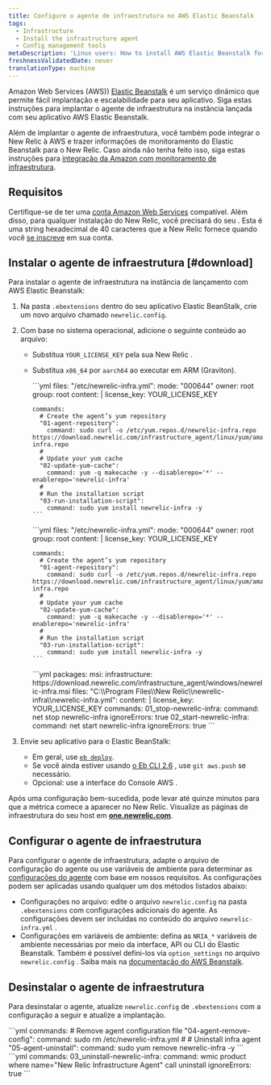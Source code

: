 ```yaml
---
title: Configure o agente de infraestrutura no AWS Elastic Beanstalk
tags:
  - Infrastructure
  - Install the infrastructure agent
  - Config management tools
metaDescription: 'Linux users: How to install AWS Elastic Beanstalk for New Relic''s infrastructure agent.'
freshnessValidatedDate: never
translationType: machine
---
```


Amazon Web Services (AWS)) [Elastic Beanstalk](https://aws.amazon.com/elasticbeanstalk) é um serviço dinâmico que permite fácil implantação e escalabilidade para seu aplicativo. Siga estas instruções para implantar o agente de infraestrutura na instância lançada com seu aplicativo AWS Elastic Beanstalk.

Além de implantar o agente de infraestrutura, você também pode integrar o New Relic à AWS e trazer informações de monitoramento do Elastic Beanstalk para o New Relic. Caso ainda não tenha feito isso, siga estas instruções para [integração da Amazon com monitoramento de infraestrutura](/docs/infrastructure/infrastructure-integrations/getting-started/connect-aws-integrations-infrastructure).

## Requisitos

Certifique-se de ter uma [conta Amazon Web Services](http://aws.amazon.com/elasticbeanstalk/) compatível. Além disso, para qualquer instalação do New Relic, você precisará do seu <InlinePopover type="licenseKey" />. Esta é uma string hexadecimal de 40 caracteres que a New Relic fornece quando você [se inscreve](http://newrelic.com/signup "O link abre em uma nova janela") em sua conta.

## Instalar o agente de infraestrutura [#download]

Para instalar o agente de infraestrutura na instância de lançamento com AWS Elastic Beanstalk:

1. Na pasta `.ebextensions` dentro do seu aplicativo Elastic BeanStalk, crie um novo arquivo chamado `newrelic.config`.

2. Com base no sistema operacional, adicione o seguinte conteúdo ao arquivo:

   * Substitua `YOUR_LICENSE_KEY` pela sua New Relic <InlinePopover type="licenseKey" />.

   * Substitua `x86_64` por `aarch64` ao executar em ARM (Graviton).

     <CollapserGroup>
       <Collapser id="linux-2" title="Amazon Linux 2">
         ```yml
         files:
           "/etc/newrelic-infra.yml":
             mode: "000644"
             owner: root
             group: root
             content: |
               license_key: YOUR_LICENSE_KEY

         commands:
           # Create the agent’s yum repository
           "01-agent-repository":
             command: sudo curl -o /etc/yum.repos.d/newrelic-infra.repo https://download.newrelic.com/infrastructure_agent/linux/yum/amazonlinux/2/x86_64/newrelic-infra.repo
           #
           # Update your yum cache
           "02-update-yum-cache":
             command: yum -q makecache -y --disablerepo='*' --enablerepo='newrelic-infra'
           #
           # Run the installation script
           "03-run-installation-script":
             command: sudo yum install newrelic-infra -y
         ```
       </Collapser>

       <Collapser id="linux-2023" title="Amazon Linux 2023">
         ```yml
         files:
           "/etc/newrelic-infra.yml":
             mode: "000644"
             owner: root
             group: root
             content: |
               license_key: YOUR_LICENSE_KEY

         commands:
           # Create the agent’s yum repository
           "01-agent-repository":
             command: sudo curl -o /etc/yum.repos.d/newrelic-infra.repo https://download.newrelic.com/infrastructure_agent/linux/yum/amazonlinux/2023/x86_64/newrelic-infra.repo
           #
           # Update your yum cache
           "02-update-yum-cache":
             command: yum -q makecache -y --disablerepo='*' --enablerepo='newrelic-infra'
           #
           # Run the installation script
           "03-run-installation-script":
             command: sudo yum install newrelic-infra -y
         ```
       </Collapser>

       <Collapser id="deploy-infrastructure" title="Windows">
         ```yml
         packages:
           msi:
             infrastructure: https://download.newrelic.com/infrastructure_agent/windows/newrelic-infra.msi
         files:
           "C:\\Program Files\\New Relic\\newrelic-infra\\newrelic-infra.yml":
             content: |
               license_key: YOUR_LICENSE_KEY
         commands:
           01_stop-newrelic-infra:
             command: net stop newrelic-infra
             ignoreErrors: true
           02_start-newrelic-infra:
             command: net start newrelic-infra
             ignoreErrors: true
         ```
       </Collapser>
     </CollapserGroup>

3. Envie seu aplicativo para o Elastic BeanStalk:

   * Em geral, use [`eb deploy`](http://docs.aws.amazon.com/elasticbeanstalk/latest/dg/eb3-deploy.html).
   * Se você ainda estiver usando [o Eb CLI 2.6](http://docs.aws.amazon.com/elasticbeanstalk/latest/dg/eb-cli.html) , use `git aws.push` se necessário.
   * Opcional: use a interface do Console AWS .

Após uma configuração bem-sucedida, pode levar até quinze minutos para que a métrica comece a aparecer no New Relic. Visualize as páginas de infraestrutura do seu host em <DNT>**[one.newrelic.com](https://one.newrelic.com/all-capabilities)**</DNT>.

## Configurar o agente de infraestrutura

Para configurar o agente de infraestrutura, adapte o arquivo de configuração do agente ou use variáveis de ambiente para determinar as [configurações do agente](/docs/infrastructure/install-infrastructure-agent/configuration/infrastructure-agent-configuration-settings/) com base em nossos requisitos. As configurações podem ser aplicadas usando qualquer um dos métodos listados abaixo:

* Configurações no arquivo: edite o arquivo `newrelic.config` na pasta `.ebextensions` com configurações adicionais do agente. As configurações devem ser incluídas no conteúdo do arquivo `newrelic-infra.yml` .
* Configurações em variáveis de ambiente: defina as `NRIA_*` variáveis de ambiente necessárias por meio da interface, API ou CLI do Elastic Beanstalk. Também é possível defini-los via `option_settings` no arquivo `newrelic.config` . Saiba mais na [documentação do AWS Beanstalk](https://docs.aws.amazon.com/elasticbeanstalk/latest/dg/environments-cfg-softwaresettings.html).

## Desinstalar o agente de infraestrutura

Para desinstalar o agente, atualize `newrelic.config` de `.ebextensions` com a configuração a seguir e atualize a implantação.

<CollapserGroup>
  <Collapser id="uninstall-agent-linux-ami" title="Amazon Linux">
    ```yml
    commands:
      # Remove agent configuration file
      "04-agent-remove-config":
        command: sudo rm /etc/newrelic-infra.yml
      #
      # Uninstall infra agent
      "05-agent-uninstall":
        command: sudo yum remove newrelic-infra -y
    ```
  </Collapser>

  <Collapser id="uninstall-infrastructure" title="Windows">
    ```yml
    commands:
      03_uninstall-newrelic-infra:
        command: wmic product where name="New Relic Infrastructure Agent" call uninstall
        ignoreErrors: true
    ```
  </Collapser>
</CollapserGroup>